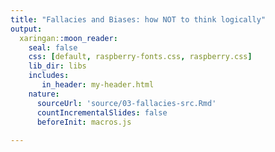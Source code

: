 ```yaml
---
title: "Fallacies and Biases: how NOT to think logically"
output:
  xaringan::moon_reader:
    seal: false
    css: [default, raspberry-fonts.css, raspberry.css]
    lib_dir: libs
    includes:
       in_header: my-header.html
    nature:
      sourceUrl: 'source/03-fallacies-src.Rmd'
      countIncrementalSlides: false
      beforeInit: macros.js
      
---
```

